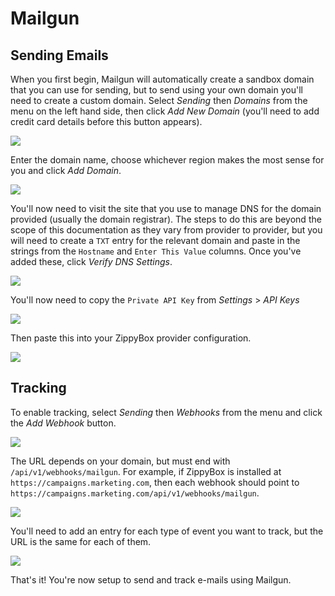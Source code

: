 # Mailgun

## Sending Emails

When you first begin, Mailgun will automatically create a sandbox domain that you can use for sending, but to send using your own domain you'll need to create a custom domain. Select _Sending_ then _Domains_ from the menu on the left hand side, then click _Add New Domain_ (you'll need to add credit card details before this button appears).

![](/imgs/mailgun/mailgun-1.png)

Enter the domain name, choose whichever region makes the most sense for you and click _Add Domain_.

![](/imgs/mailgun/mailgun-2.png)

You'll now need to visit the site that you use to manage DNS for the domain provided (usually the domain registrar). The steps to do this are beyond the scope of this documentation as they vary from provider to provider, but you will need to create a `TXT` entry for the relevant domain and paste in the strings from the `Hostname` and `Enter This Value` columns. Once you've added these, click _Verify DNS Settings_.

![](/imgs/mailgun/mailgun-3.png)

You'll now need to copy the `Private API Key` from _Settings_ > _API Keys_

![](/imgs/mailgun/mailgun-4.png)

Then paste this into your ZippyBox provider configuration.

![](/imgs/mailgun/mailgun-5.png)

## Tracking

To enable tracking, select _Sending_ then _Webhooks_ from the menu and click the _Add Webhook_ button.

![](/imgs/mailgun/mailgun-6.png)

The URL depends on your domain, but must end with `/api/v1/webhooks/mailgun`. For example, if ZippyBox is installed at `https://campaigns.marketing.com`, then each webhook should point to `https://campaigns.marketing.com/api/v1/webhooks/mailgun`.

![](/imgs/mailgun/mailgun-7.png)

You'll need to add an entry for each type of event you want to track, but the URL is the same for each of them.

![](/imgs/mailgun/mailgun-8.png)

That's it! You're now setup to send and track e-mails using Mailgun.